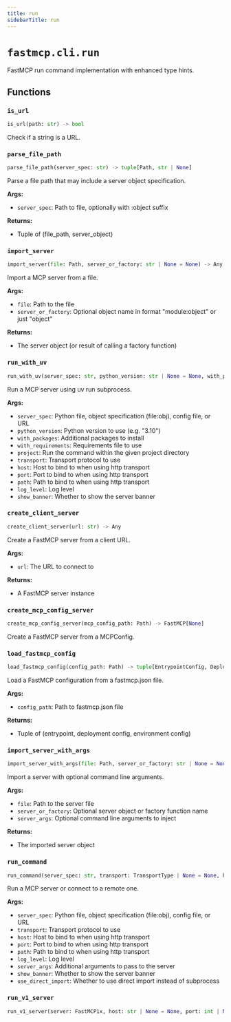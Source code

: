 ```yaml
---
title: run
sidebarTitle: run
---
```


# `fastmcp.cli.run`


FastMCP run command implementation with enhanced type hints.

## Functions

### `is_url` <sup><a href="https://github.com/bhardwajRahul/fastmcp/blob/main/src/fastmcp/cli/run.py#L31" target="_blank"><Icon icon="github" style="width: 14px; height: 14px;" /></a></sup>

```python
is_url(path: str) -> bool
```


Check if a string is a URL.


### `parse_file_path` <sup><a href="https://github.com/bhardwajRahul/fastmcp/blob/main/src/fastmcp/cli/run.py#L37" target="_blank"><Icon icon="github" style="width: 14px; height: 14px;" /></a></sup>

```python
parse_file_path(server_spec: str) -> tuple[Path, str | None]
```


Parse a file path that may include a server object specification.

**Args:**
- `server_spec`: Path to file, optionally with \:object suffix

**Returns:**
- Tuple of (file_path, server_object)


### `import_server` <sup><a href="https://github.com/bhardwajRahul/fastmcp/blob/main/src/fastmcp/cli/run.py#L68" target="_blank"><Icon icon="github" style="width: 14px; height: 14px;" /></a></sup>

```python
import_server(file: Path, server_or_factory: str | None = None) -> Any
```


Import a MCP server from a file.

**Args:**
- `file`: Path to the file
- `server_or_factory`: Optional object name in format "module\:object" or just "object"

**Returns:**
- The server object (or result of calling a factory function)


### `run_with_uv` <sup><a href="https://github.com/bhardwajRahul/fastmcp/blob/main/src/fastmcp/cli/run.py#L181" target="_blank"><Icon icon="github" style="width: 14px; height: 14px;" /></a></sup>

```python
run_with_uv(server_spec: str, python_version: str | None = None, with_packages: list[str] | None = None, with_requirements: Path | None = None, project: Path | None = None, transport: TransportType | None = None, host: str | None = None, port: int | None = None, path: str | None = None, log_level: LogLevelType | None = None, show_banner: bool = True) -> None
```


Run a MCP server using uv run subprocess.

**Args:**
- `server_spec`: Python file, object specification (file\:obj), config file, or URL
- `python_version`: Python version to use (e.g. "3.10")
- `with_packages`: Additional packages to install
- `with_requirements`: Requirements file to use
- `project`: Run the command within the given project directory
- `transport`: Transport protocol to use
- `host`: Host to bind to when using http transport
- `port`: Port to bind to when using http transport
- `path`: Path to bind to when using http transport
- `log_level`: Log level
- `show_banner`: Whether to show the server banner


### `create_client_server` <sup><a href="https://github.com/bhardwajRahul/fastmcp/blob/main/src/fastmcp/cli/run.py#L308" target="_blank"><Icon icon="github" style="width: 14px; height: 14px;" /></a></sup>

```python
create_client_server(url: str) -> Any
```


Create a FastMCP server from a client URL.

**Args:**
- `url`: The URL to connect to

**Returns:**
- A FastMCP server instance


### `create_mcp_config_server` <sup><a href="https://github.com/bhardwajRahul/fastmcp/blob/main/src/fastmcp/cli/run.py#L328" target="_blank"><Icon icon="github" style="width: 14px; height: 14px;" /></a></sup>

```python
create_mcp_config_server(mcp_config_path: Path) -> FastMCP[None]
```


Create a FastMCP server from a MCPConfig.


### `load_fastmcp_config` <sup><a href="https://github.com/bhardwajRahul/fastmcp/blob/main/src/fastmcp/cli/run.py#L339" target="_blank"><Icon icon="github" style="width: 14px; height: 14px;" /></a></sup>

```python
load_fastmcp_config(config_path: Path) -> tuple[EntrypointConfig, DeploymentConfig | None, EnvironmentConfig | None]
```


Load a FastMCP configuration from a fastmcp.json file.

**Args:**
- `config_path`: Path to fastmcp.json file

**Returns:**
- Tuple of (entrypoint, deployment config, environment config)


### `import_server_with_args` <sup><a href="https://github.com/bhardwajRahul/fastmcp/blob/main/src/fastmcp/cli/run.py#L381" target="_blank"><Icon icon="github" style="width: 14px; height: 14px;" /></a></sup>

```python
import_server_with_args(file: Path, server_or_factory: str | None = None, server_args: list[str] | None = None) -> Any
```


Import a server with optional command line arguments.

**Args:**
- `file`: Path to the server file
- `server_or_factory`: Optional server object or factory function name
- `server_args`: Optional command line arguments to inject

**Returns:**
- The imported server object


### `run_command` <sup><a href="https://github.com/bhardwajRahul/fastmcp/blob/main/src/fastmcp/cli/run.py#L407" target="_blank"><Icon icon="github" style="width: 14px; height: 14px;" /></a></sup>

```python
run_command(server_spec: str, transport: TransportType | None = None, host: str | None = None, port: int | None = None, path: str | None = None, log_level: LogLevelType | None = None, server_args: list[str] | None = None, show_banner: bool = True, use_direct_import: bool = False) -> None
```


Run a MCP server or connect to a remote one.

**Args:**
- `server_spec`: Python file, object specification (file\:obj), config file, or URL
- `transport`: Transport protocol to use
- `host`: Host to bind to when using http transport
- `port`: Port to bind to when using http transport
- `path`: Path to bind to when using http transport
- `log_level`: Log level
- `server_args`: Additional arguments to pass to the server
- `show_banner`: Whether to show the server banner
- `use_direct_import`: Whether to use direct import instead of subprocess


### `run_v1_server` <sup><a href="https://github.com/bhardwajRahul/fastmcp/blob/main/src/fastmcp/cli/run.py#L503" target="_blank"><Icon icon="github" style="width: 14px; height: 14px;" /></a></sup>

```python
run_v1_server(server: FastMCP1x, host: str | None = None, port: int | None = None, transport: TransportType | None = None) -> None
```
